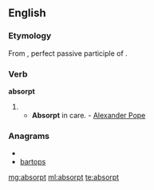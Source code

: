 ==English==

===Etymology===
From {{etyl|la}} {{term|absorptus|lang=la}}, perfect passive participle of {{term|absorbeo|absorbeō|absorb|lang=la}}.

===Verb===
'''absorpt'''

# {{past participle of|absorb}}
#* '''Absorpt''' in care. - [[w:Alexander Pope|Alexander Pope]]

===Anagrams===
* {{alphagram|aboprst}}
* [[bartops#English|bartops]]

[[mg:absorpt]]
[[ml:absorpt]]
[[te:absorpt]]